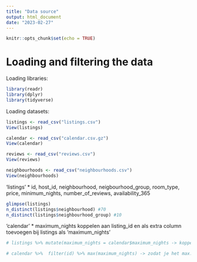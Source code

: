 ```yaml
---
title: "Data source"
output: html_document
date: "2023-02-27"
---
```


```r
knitr::opts_chunk$set(echo = TRUE)
```

# Loading and filtering the data

Loading libraries:
```r
library(readr)
library(dplyr)
library(tidyverse)
```

Loading datasets:
```r
listings <- read_csv("listings.csv")
View(listings)

calendar <- read_csv("calendar.csv.gz")
View(calendar)

reviews <- read_csv("reviews.csv")
View(reviews)

neighbourhoods <- read_csv("neighbourhoods.csv")
View(neighbourhoods)
```


'listings'
* id, host_id, neighbourhood, neigbourhood_group, room_type, price, minimum_nights, number_of_reviews, availability_365
```r
glimpse(listings)
n_distinct(listings$neighbourhood) #70
n_distinct(listings$neighbourhood_group) #10
```

'calendar'
* maximum_nights koppelen aan listing_id en als extra column toevoegen bij listings als 'maximum_nights'

```r
# listings %>% mutate(maximum_nights = calendar$maximum_nights -> koppel aan listing_id op 31-12-2022)

# calendar %>%  filter(id) %>% max(maximum_nights) -> zodat je het max. maximum_nights krijgt
```